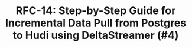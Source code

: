 ---
title: "RFC-14: Step-by-Step Guide for Incremental Data Pull from Postgres to Hudi using DeltaStreamer (#4)"
last_modified_at: 2023-12-20T16:54:38.964863-07:00
authors:
- name: Soumil Shah
category: blog
image: /assets/images/video_blogs/2023-11-21-RFC-14-Step-by-Step-Guide-for-Incremental-Data-Pull-from-Postgres-to-Hudi-using-deltastreamer.png
navigate: "https://www.youtube.com/watch?v=kqQ0SVwfBig"
tags:
- guide
- beginner
- deltastreamer
- postgres
- apache hudi
- rfc 14
---